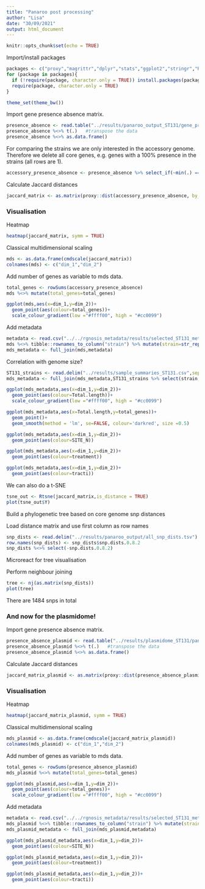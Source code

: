 ```yaml
---
title: "Panaroo post processing"
author: "Lisa"
date: "30/09/2021"
output: html_document
---
```


```r
knitr::opts_chunk$set(echo = TRUE)
```

Import/install packages
```r
packages <- c("proxy","magrittr","dplyr","stats","ggplot2","stringr","Rtsne","ape")
for (package in packages){
  if (!require(package, character.only = TRUE)) install.packages(package)
  require(package, character.only = TRUE)
}
```

```r
theme_set(theme_bw())
```

Import gene presence absence matrix.
```r
presence_absence <- read.table("../results/panaroo_output_ST131/gene_presence_absence.Rtab", header = TRUE, row.names = 1)
presence_absence %<>% t(.)   #transpose the data
presence_absence %<>% as.data.frame()
```

For comparing the strains we are only interested in the accessory genome.
Therefore we delete all core genes, e.g. genes with a 100% presence in the strains (all rows are 1).
```r
accessory_presence_absence <- presence_absence %>% select_if(~min(.) == 0)
```

Calculate Jaccard distances
```r
jaccard_matrix <- as.matrix(proxy::dist(accessory_presence_absence, by_rows = TRUE, method = "Jaccard"))
```

### Visualisation

Heatmap
```r
heatmap(jaccard_matrix, symm = TRUE)
```
Classical multidimensional scaling
```r
mds <- as.data.frame(cmdscale(jaccard_matrix))
colnames(mds) <- c("dim_1","dim_2")
```

Add number of genes as variable to mds data.
```r
total_genes <- rowSums(accessory_presence_absence)
mds %<>% mutate(total_genes=total_genes)
```

```r
ggplot(mds,aes(x=dim_1,y=dim_2))+
  geom_point(aes(colour=total_genes))+
  scale_colour_gradient(low ="#ffff00", high = "#cc0099")
```

Add metadata
```r
metadata <- read.csv("../../rgnosis_metadata/results/selected_ST131_metadata.csv") %>% rename(strain=run_ID)
mds %<>% tibble::rownames_to_column("strain") %>% mutate(strain=str_replace_all(strain,fixed('.'),'-'))
mds_metadata <- full_join(mds,metadata)
```
Correlation with genome size?
```r
ST131_strains <- read.delim("../results/sample_summaries_ST131.csv",sep = ';') %>% rename(strain=Sample)
mds_metadata <- full_join(mds_metadata,ST131_strains %>% select(strain,Total.length))
```
```r
ggplot(mds_metadata,aes(x=dim_1,y=dim_2))+
  geom_point(aes(colour=Total.length))+
  scale_colour_gradient(low ="#ffff00", high = "#cc0099")
```
```r
ggplot(mds_metadata,aes(x=Total.length,y=total_genes))+
  geom_point()+
  geom_smooth(method = 'lm', se=FALSE, colour='darkred', size =0.5)
```

```r
ggplot(mds_metadata,aes(x=dim_1,y=dim_2))+
  geom_point(aes(colour=SITE_N))
```
```r
ggplot(mds_metadata,aes(x=dim_1,y=dim_2))+
  geom_point(aes(colour=treatment))
```

```r
ggplot(mds_metadata,aes(x=dim_1,y=dim_2))+
  geom_point(aes(colour=tracti))
```

We can also do a t-SNE
```r
tsne_out <- Rtsne(jaccard_matrix,is_distance = TRUE)
plot(tsne_out$Y)
```
Build a phylogenetic tree based on core genome snp distances

Load distance matrix and use first column as row names
```r
snp_dists <- read.delim("../results/panaroo_output/all_snp_dists.tsv")
row.names(snp_dists) <- snp_dists$snp.dists.0.8.2
snp_dists %<>% select(-snp.dists.0.8.2)
```

Microreact for tree visualisation

Perform neighbour joining
```r
tree <- nj(as.matrix(snp_dists))
plot(tree)
```
There are 1484 snps in total

### And now for the plasmidome!

Import gene presence absence matrix.
```r
presence_absence_plasmid <- read.table("../results/plasmidome_ST131/panaroo_output/gene_presence_absence.Rtab", header = TRUE, row.names = 1)
presence_absence_plasmid %<>% t(.)   #transpose the data
presence_absence_plasmid %<>% as.data.frame()
```

Calculate Jaccard distances
```r
jaccard_matrix_plasmid <- as.matrix(proxy::dist(presence_absence_plasmid, by_rows = TRUE, method = "Jaccard"))
```

### Visualisation

Heatmap
```r
heatmap(jaccard_matrix_plasmid, symm = TRUE)
```
Classical multidimensional scaling
```r
mds_plasmid <- as.data.frame(cmdscale(jaccard_matrix_plasmid))
colnames(mds_plasmid) <- c("dim_1","dim_2")
```

Add number of genes as variable to mds data.
```r
total_genes <- rowSums(presence_absence_plasmid)
mds_plasmid %<>% mutate(total_genes=total_genes)
```

```r
ggplot(mds_plasmid,aes(x=dim_1,y=dim_2))+
  geom_point(aes(colour=total_genes))+
  scale_colour_gradient(low ="#ffff00", high = "#cc0099")
```

Add metadata
```r
metadata <- read.csv("../../rgnosis_metadata/results/selected_ST131_metadata.csv") %>% rename(strain=run_ID)
mds_plasmid %<>% tibble::rownames_to_column("strain") %>% mutate(strain=str_replace_all(strain,fixed('.'),'-'))
mds_plasmid_metadata <- full_join(mds_plasmid,metadata)
```

```r
ggplot(mds_plasmid_metadata,aes(x=dim_1,y=dim_2))+
  geom_point(aes(colour=SITE_N))
```
```r
ggplot(mds_plasmid_metadata,aes(x=dim_1,y=dim_2))+
  geom_point(aes(colour=treatment))
```

```r
ggplot(mds_plasmid_metadata,aes(x=dim_1,y=dim_2))+
  geom_point(aes(colour=tracti))
```
